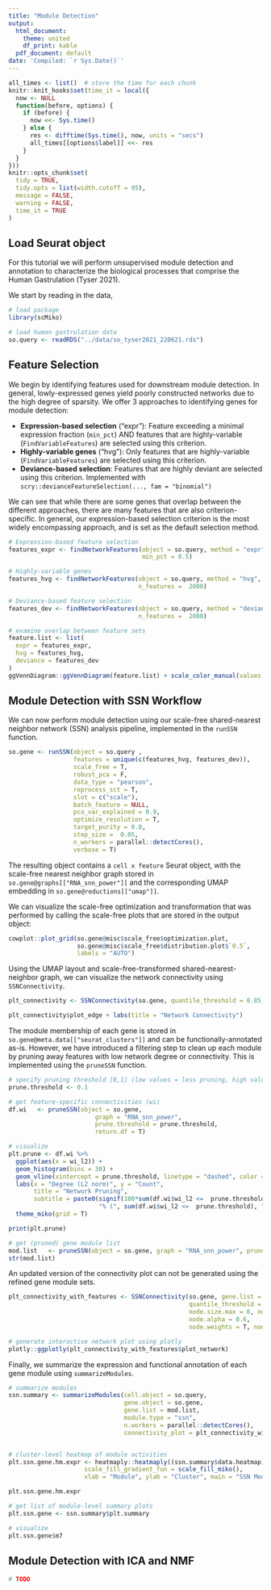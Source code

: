 ```yaml
---
title: "Module Detection"
output:
  html_document:
    theme: united
    df_print: kable
  pdf_document: default
date: 'Compiled: `r Sys.Date()`'
---
```



```r
all_times <- list()  # store the time for each chunk
knitr::knit_hooks$set(time_it = local({
  now <- NULL
  function(before, options) {
    if (before) {
      now <<- Sys.time()
    } else {
      res <- difftime(Sys.time(), now, units = "secs")
      all_times[[options$label]] <<- res
    }
  }
}))
knitr::opts_chunk$set(
  tidy = TRUE,
  tidy.opts = list(width.cutoff = 95),
  message = FALSE,
  warning = FALSE,
  time_it = TRUE
)
```

## Load Seurat object

For this tutorial we will perform unsupervised module detection and annotation to characterize the biological processes that comprise the Human Gastrulation (Tyser 2021). 

We start by reading in the data,

```r

# load package
library(scMiko)

# load human gastrulation data
so.query <- readRDS("../data/so_tyser2021_220621.rds")

```

## Feature Selection

We begin by identifying features used for downstream module detection. In general, lowly-expressed genes yield poorly constructed networks due to the high degree of sparsity. We offer 3 approaches to identifying genes for module detection:

- **Expression-based selection** ("expr"): Feature exceeding a minimal expression fraction (`min_pct`) AND features that are highly-variable (`FindVariableFeatures`) are selected using this criterion. 
- **Highly-variable genes** ("hvg"): Only features that are highly-variable (`FindVariableFeatures`) are selected using this criterion.
- **Deviance-based selection**: Features that are highly deviant are selected using this criterion. Implemented with `scry::devianceFeatureSelection(..., fam = "binomial")`

We can see that while there are some genes that overlap between the different approaches, there are many features that are also criterion-specific. In general, our expression-based selection criterion is the most widely encompassing approach, and is set as the default selection method. 


```r

# Expression-based feature selection
features_expr <- findNetworkFeatures(object = so.query, method = "expr", 
                                     min_pct = 0.5)

# Highly-variable genes
features_hvg <- findNetworkFeatures(object = so.query, method = "hvg", 
                                    n_features =  2000)

# Deviance-based feature selection
features_dev <- findNetworkFeatures(object = so.query, method = "deviance", 
                                    n_features =  2000)

# examine overlap between feature sets
feature.list <- list(
  expr = features_expr,
  hvg = features_hvg,
  deviance = features_dev
)
ggVennDiagram::ggVennDiagram(feature.list) + scale_color_manual(values = rep("white", 3))

```


## Module Detection with SSN Workflow

We can now perform module detection using our scale-free shared-nearest neighbor network (SSN) analysis pipeline, implemented in the `runSSN` function. 


```r

so.gene <- runSSN(object = so.query , 
                  features = unique(c(features_hvg, features_dev)),
                  scale_free = T, 
                  robust_pca = F, 
                  data_type = "pearson", 
                  reprocess_sct = T, 
                  slot = c("scale"), 
                  batch_feature = NULL, 
                  pca_var_explained = 0.9, 
                  optimize_resolution = T, 
                  target_purity = 0.8, 
                  step_size =  0.05,
                  n_workers = parallel::detectCores(), 
                  verbose = T)

```
The resulting object contains a `cell x feature` Seurat object, with the scale-free nearest neighbor graph stored in `so.gene@graphs[["RNA_snn_power"]]` and the corresponding UMAP embedding in `so.gene@reductions[["umap"]]`. 

We can visualize the scale-free optimization and transformation that was performed by calling the scale-free plots that are stored in the output object:

```r

cowplot::plot_grid(so.gene@misc$scale_free$optimization.plot,
                   so.gene@misc$scale_free$distribution.plot$`0.5`,
                   labels = "AUTO")

```

Using the UMAP layout and scale-free-transformed shared-nearest-neighbor graph, we can visualize the network connectivity using `SSNConnectivity`.

```r
plt_connectivity <- SSNConnectivity(so.gene, quantile_threshold = 0.85, raster_dpi = 500)

plt_connectivity$plot_edge + labs(title = "Network Connectivity")
```

The module membership of each gene is stored in `so.gene@meta.data[["seurat_clusters"]]` and can be functionally-annotated as-is. However, we have introduced a filtering step to clean up each module by pruning away features with low network degree or connectivity. This is implemented using the `pruneSSN` function. 

```r

# specify pruning threshold [0,1] (low values = less pruning, high values = more pruning)
prune.threshold <- 0.1

# get feature-specific connectivities (wi)
df.wi   <- pruneSSN(object = so.gene, 
                        graph = "RNA_snn_power", 
                        prune.threshold = prune.threshold, 
                        return.df = T)

# visualize
plt.prune <- df.wi %>%
  ggplot(aes(x = wi_l2)) +
  geom_histogram(bins = 30) +
  geom_vline(xintercept = prune.threshold, linetype = "dashed", color = "tomato") +
  labs(x = "Degree (L2 norm)", y = "Count",
       title = "Network Pruning", 
       subtitle = paste0(signif(100*sum(df.wi$wi_l2 <=  prune.threshold)/nrow(df.wi), 3), 
                         "% (", sum(df.wi$wi_l2 <=  prune.threshold), "/", nrow(df.wi), ") genes pruning" )) +   
  theme_miko(grid = T)

print(plt.prune)


```


```r

# get (pruned) gene module list
mod.list   <- pruneSSN(object = so.gene, graph = "RNA_snn_power", prune.threshold = prune.threshold)
str(mod.list)
```
An updated version of the connectivity plot can not be generated using the refined gene module sets. 

```r

plt_connectivity_with_features <- SSNConnectivity(so.gene, gene.list = mod.list, 
                                                  quantile_threshold = 0.85, raster_dpi = 500,
                                                  node.size.max = 6, node.size.min = 2,
                                                  node.alpha = 0.6,
                                                  node.weights = T, node.color = "grey80")

# generate interactive network plot using plotly
plotly::ggplotly(plt_connectivity_with_features$plot_network)


```

Finally, we summarize the expression and functional annotation of each gene module using `summarizeModules`. 

```r

# summarize modules
ssn.summary <- summarizeModules(cell.object = so.query, 
                                gene.object = so.gene,
                                gene.list = mod.list,
                                module.type = "ssn", 
                                n.workers = parallel::detectCores(), 
                                connectivity_plot = plt_connectivity_with_features$plot_edge)


# cluster-level heatmap of module activities
plt.ssn.gene.hm.expr <- heatmaply::heatmaply((ssn.summary$data.heatmap), scale = "column",
                     scale_fill_gradient_fun = scale_fill_miko(),
                     xlab = "Module", ylab = "Cluster", main = "SSN Module Activity")

plt.ssn.gene.hm.expr

```

```r


# get list of module-level summary plots 
plt.ssn.gene <- ssn.summary$plt.summary

# visualize
plt.ssn.gene$m7

```
## Module Detection with ICA and NMF

```r

# TODO
```

